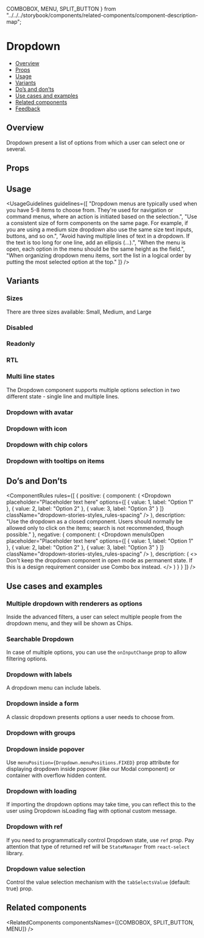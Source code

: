   COMBOBOX,
  MENU,
  SPLIT_BUTTON
} from "../../../storybook/components/related-components/component-description-map";

<Meta of={DropdownStories} />

# Dropdown

- [Overview](#overview)
- [Props](#props)
- [Usage](#usage)
- [Variants](#variants)
- [Do’s and don’ts](#dos-and-donts)
- [Use cases and examples](#use-cases-and-examples)
- [Related components](#related-components)
- [Feedback](#feedback)

## Overview

Dropdown present a list of options from which a user can select one or several.

<Canvas>
  <Story of={DropdownStories.Overview} />
</Canvas>

## Props

<PropsTable />

## Usage

<UsageGuidelines
  guidelines={[
    "Dropdown menus are typically used when you have 5-8 items to choose from. They're used for navigation or command menus, where an action is initiated based on the selection.",
    "Use a consistent size of form components on the same page. For example, if you are using a medium size dropdown also use the same size text inputs, buttons, and so on.",
    "Avoid having multiple lines of text in a dropdown. If the text is too long for one line, add an ellipsis (…).",
    "When the menu is open, each option in the menu should be the same height as the field.",
    "When organizing dropdown menu items, sort the list in a logical order by putting the most selected option at the top."
  ]}
/>

## Variants

### Sizes

There are three sizes available: Small, Medium, and Large

<Canvas>
  <Story of={DropdownStories.Sizes} />
</Canvas>

### Disabled

<Canvas>
  <Story of={DropdownStories.Disabled} />
</Canvas>

### Readonly

<Canvas>
  <Story of={DropdownStories.Readonly} />
</Canvas>

### RTL

<Canvas>
  <Story of={DropdownStories.Rtl} />
</Canvas>

### Multi line states

The Dropdown component supports multiple options selection in two different state - single line and multiple lines.

<Canvas>
  <Story of={DropdownStories.MultiChoiceWithDifferentStates} />
</Canvas>

### Dropdown with avatar

<Canvas>
  <Story of={DropdownStories.DropdownWithAvatar} />
</Canvas>

### Dropdown with icon

<Canvas>
  <Story of={DropdownStories.DropdownWithIcon} />
</Canvas>

### Dropdown with chip colors

<Canvas>
  <Story of={DropdownStories.DropdownWithChipColors} />
</Canvas>

### Dropdown with tooltips on items

<Canvas>
  <Story of={DropdownStories.DropdownWithTooltipsOnItems} />
</Canvas>

## Do’s and Don’ts

<ComponentRules
  rules={[
    {
      positive: {
        component: (
          <Dropdown
            placeholder="Placeholder text here"
            options={[
              { value: 1, label: "Option 1" },
              { value: 2, label: "Option 2" },
              { value: 3, label: "Option 3" }
            ]}
            className="dropdown-stories-styles_rules-spacing"
          />
        ),
        description:
          "Use the dropdown as a closed component. Users should normally be allowed only to click on the items; search is not recommended, though possible."
      },
      negative: {
        component: (
          <Dropdown
            menuIsOpen
            placeholder="Placeholder text here"
            options={[
              { value: 1, label: "Option 1" },
              { value: 2, label: "Option 2" },
              { value: 3, label: "Option 3" }
            ]}
            className="dropdown-stories-styles_rules-spacing"
          />
        ),
        description: (
          <>
            Don't keep the dropdown component in open mode as permanent state. If this is a design requirement consider
            use
            <Link href="/?path=/docs/inputs-combobox--overview">Combo box</Link>
            instead.
          </>
        )
      }
    }
  ]}
/>

## Use cases and examples

### Multiple dropdown with renderers as options

Inside the advanced filters, a user can select multiple people from the dropdown menu, and they will be shown as Chips.

<Canvas>
  <Story of={DropdownStories.DropdownWithChips} />
</Canvas>

### Searchable Dropdown

In case of multiple options, you can use the `onInputChange` prop to allow filtering options.

<Canvas>
  <Story of={DropdownStories.SearchableDropdown} />
</Canvas>

### Dropdown with labels

A dropdown menu can include labels.

<Canvas>
  <Story of={DropdownStories.DropdownWithLabels} />
</Canvas>

### Dropdown inside a form

A classic dropdown presents options a user needs to choose from.

<Canvas>
  <Story of={DropdownStories.DropdownInsideAForm} />
</Canvas>

### Dropdown with groups

<Canvas>
  <Story of={DropdownStories.DropdownWithGroups} />
</Canvas>

### Dropdown inside popover

Use <code>menuPosition={Dropdown.menuPositions.FIXED}</code> prop attribute for displaying dropdown inside popover (like our Modal
component) or container with overflow hidden content.

<TipDevTipPopover />

<Canvas>
  <Story of={DropdownStories.DropdownInsidePopover} />
</Canvas>

### Dropdown with loading

If importing the dropdown options may take time, you can reflect this to the user using Dropdown isLoading flag with optional custom message.

<Canvas>
  <Story of={DropdownStories.DropdownWithLoading} />
</Canvas>

### Dropdown with ref

If you need to programmatically control Dropdown state, use `ref` prop. Pay attention that type of returned ref will be `StateManager` from <Link withoutSpacing href="https://react-select.com/home">`react-select`</Link> library.

<Canvas>
  <Story of={DropdownStories.DropdownWithRef} />
</Canvas>

### Dropdown value selection

Control the value selection mechanism with the <code>tabSelectsValue</code> (default: true) prop.

<Canvas>
  <Story of={DropdownStories.DropdownValueSelection} />
</Canvas>

## Related components

<RelatedComponents componentsNames={[COMBOBOX, SPLIT_BUTTON, MENU]} />
